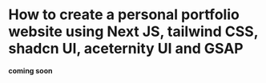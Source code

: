 # How to create a personal portfolio website using Next JS, tailwind CSS, shadcn UI, aceternity UI and GSAP

**coming soon**


